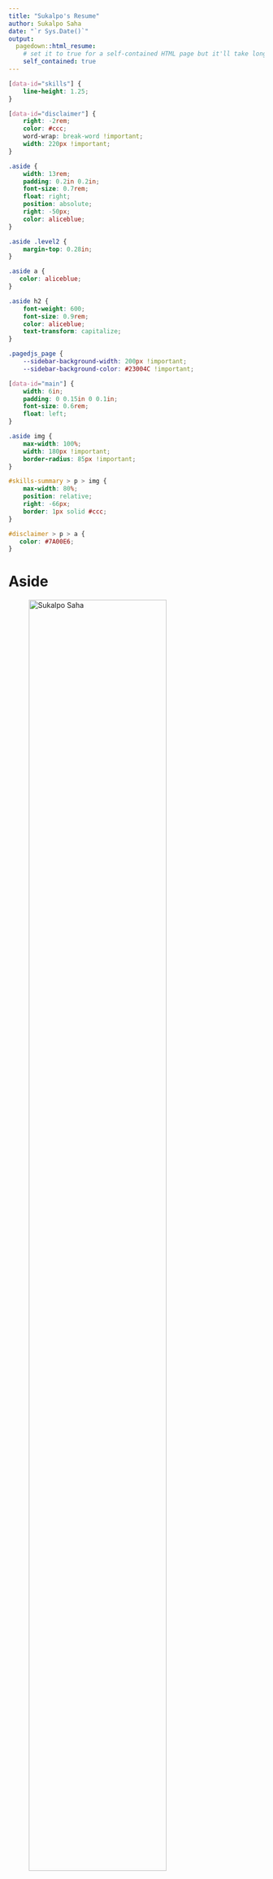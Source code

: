```yaml
---
title: "Sukalpo's Resume"
author: Sukalpo Saha
date: "`r Sys.Date()`"
output:
  pagedown::html_resume:
    # set it to true for a self-contained HTML page but it'll take longer to render
    self_contained: true
---
```


```css
[data-id="skills"] {
    line-height: 1.25;
}

[data-id="disclaimer"] {
    right: -2rem;
    color: #ccc;
    word-wrap: break-word !important;
    width: 220px !important;
}

.aside {
    width: 13rem;
    padding: 0.2in 0.2in;
    font-size: 0.7rem;
    float: right;
    position: absolute;
    right: -50px;
    color: aliceblue;
}

.aside .level2 {
    margin-top: 0.28in;
}

.aside a {
   color: aliceblue;
}

.aside h2 {
    font-weight: 600;
    font-size: 0.9rem;
    color: aliceblue;
    text-transform: capitalize;
}

.pagedjs_page {
    --sidebar-background-width: 200px !important;
    --sidebar-background-color: #23004C !important;

[data-id="main"] {
    width: 6in;
    padding: 0 0.15in 0 0.1in;
    font-size: 0.6rem;
    float: left;
}

.aside img {
    max-width: 100%;
    width: 180px !important;
    border-radius: 85px !important;
}

#skills-summary > p > img {
    max-width: 80%;
    position: relative;
    right: -66px;
    border: 1px solid #ccc;
}

#disclaimer > p > a {
   color: #7A00E6;
}
```

# Aside

![Sukalpo Saha](imgs/ss.jpg){width="80%"}

## Contact {#contact}

-   <i class="fa fa-google"></i> [sukalposaha\@gmail.com](mailto:sukalposaha@gmail.com){.email}
-   <i class="fa fa-linkedin"></i> [sukalpo-saha-186329b1](https://www.linkedin.com/in/sukalpo-saha-186329b1/)
-   <i class="fa fa-github"></i> [ahasoplakus](https://github.com/ahasoplakus/)
-   <i class="fa fa-twitter"></i> [\@saha_sukalpo](https://x.com/saha_sukalpo/)
-   <i class="fa fa-phone"></i> +91 7738013890

## Programming Languages {#skills}

-   R
-   Shiny
-   SAS
-   JMP
-   Python

## Domain Knowledge {#skills}

-   Statistical Analysis
-   Data Analytics
-   CDISC Standards
-   Good Clinical Practice
-   Tables and Figures

## Languages {#skills}

-   English
-   Bengali
-   Hindi

# Main

## Sukalpo Saha {#title}

### R and Shiny Developer with 8+ years of experience in the Pharmaceutical Industry

Developing production ready R packages and Shiny applications which enable creation of company standard ADaM data sets, Tables and Figures, and interactive exploration of statistical analysis results, to support medical writing and/or publishing of the clinical study reports, planned analysis, and any other adhoc result.

Passionate about innovating, modernizing statistical programming and reporting using open-source tools and technologies (R/Python); building web applications with cutting edge UI/UX and data visualizations.

## Experience {data-icon="suitcase"}

### ![Sanofi](imgs/sanofi.png){width="15%"}

<b>Analytics Principal Statistical Programmer</b>

Hyderabad, IN

Present - 2025

::: concise
-   As a Senior Clinical Analytics Specialist (CAS), responsible for the design, development, and implementation of multiple, complex R-based packages and Shiny applications.
-   Provide technical guidance and mentor junior CAS members and drive innovation in R package and Shiny development practices.
-   Collaborate with Clinical Analytics Specialists, Statistical Scientists, project leads and other stakeholders to design, develop, document, test and maintain multiple, complex R based packages and Shiny applications, ensuring scalability, performance, and maintainability, following internal and external guidance’s.
-   Collaborate with stakeholders to gather requirements, define project scope, and propose technical solutions aligned with business objectives.
-   Drive innovation in R package and Shiny development practices, exploring new technologies, tools, and methodologies to improve efficiency and quality.
-   Establish and enforce coding standards, best practices, and guidelines for R package and Shiny development within the team.
-   Conduct performance optimization and code re-factoring to improve the overall efficiency and reliability of R-based software solutions.
:::

### ![Pfizer](imgs/pfizer.png){width="15%"}

<b>Principal Statistical Data Scientist</b>

Mumbai, IN

2025 - 2022

::: concise
-   Maintaining the [admiralvaccine](https://pharmaverse.github.io/admiralvaccine/) R package (Vaccine extension of <b>admiral</b>) within the [pharmaverse](https://github.com/pharmaverse) group of packages.
-   Co-developer of the [admiralpeds](https://pharmaverse.github.io/admiralpeds/) R package (<b>admiral</b> package extension for pediatric trials).
-   Contributing in development of the R package(s) to create Pfizer Specific ADaM data sets and TLFs.
-   Contributed in developing the R Shiny Web application [cvars](https://github.com/phuse-org/aesummaries) wrapped as an R package to generate interactive forest and volcano plots for for adverse event and FDA Medical Queries (FMQs) analysis outputs for inclusion in submissions to the FDA.
-   Create/maintain customized CI/CD pipelines for R packages using Github Actions.
-   Training/mentoring associate/junior programmers and data scientists in developing R packages and Shiny applications.
:::

### ![GSK](imgs/gsk.png){width="11.5%"}

<b>Senior Programmer (R & Shiny)</b>

Bangalore, IN

2022 - 2021

::: concise
-   Work with clinical programmers/statistical analysts and other internal customers to understand business requirements and industry regulations.
-   Design, create, maintain, and develop standard tools and applications for internal customers.
-   Provide scalable, secure, and modern UI/UX when required.
-   Provide high quality and efficient code, perform code review, writing unit tests, end-to-end tests, and sharing of best practices.
-   Hands-on with clinical trial data to create appropriate and high-quality tools.
-   Deliver documentation and training material for standard tools and applications.
:::

### ![TCS](imgs/tcs.png){width="20%"}

<b>Business Process Lead (Team Lead)</b>

Mumbai, IN

2021 - 2017

::: concise
-   Team lead for the Centralized Statistical Monitoring and Quality Tolerance Limit (QTL) team consisting a group 10-12 Statisticians/Statistical Programmers.
-   Co-developer of the in-house R package used in QTL Analysis (based on <b>Bayesian Hierarchical Model</b>) for Key Risk Indicators i.e. Adverse Events, Serious Adverse Events, Ongoing, Baseline Protocol Deviations and also Study specific parameters.
-   Developed a Shiny application to trigger the QTL Reports quarterly for each study.
-   Helped study teams set up and implement QTLs in their respective studies, and take actions in case of a breach.
-   Created a Shiny application to monitor the impact of Covid-19 on Clinical data quality based on Adverse Events, Protocol Deviations, Missing Visits etc
:::

## Education {data-icon="graduation-cap" data-concise="true"}

### ![](imgs/uoh.png){width="30px" style="display: inline-block;; margin:0 auto"} University of Hyderabad

M.Sc in Statistics

Hyderabad, IN

2017

Specialization: Biostatistics, Operations Research

Class: First

### ![](imgs/uoc.jpg){width="30px" style="display: inline-block;; margin:0 auto"} University of Calcutta

B.Sc in Statistics

Kolkata, IN

2015

Major: Statistics <br> Minors: Economics, Mathematics </br>

Class: First

## Skills Summary {data-icon="laptop"}

![](imgs/skills.png){width="100%"}

## Publications/Presentations {data-icon="file"}

### Posit Table Contest (Winner of Best Static Table Category)

[Rolling Stones' Greatest Albums of All Time](https://ahasoplakus.quarto.pub/rollingstones/)

Remote

2024

### Posit Table Contest (Honorable Mention)

[Tidy Shift Tables in R](https://ahasoplakus.quarto.pub/shift2r/)

Remote

2024

### Clinical Visual Analytics for Review and Submission

[Presentation](https://phuse.s3.eu-central-1.amazonaws.com/Archive/2023/SDE/APAC/Chennai/PRE_Chennai02.pdf) for PHUSE SDE India

Chennai, IN

2023

### Utilizing a Bayesian Hierarchical Model to Design Quality Into a Clinical Trial

[Poster](https://www.diaglobal.org/en/flagship/dia-2020/program/about-our-offerings/posters/Poster-Presentations/Poster-Presentations-Details?ParentProductID=8258687&ProductID=8793367&AbstractID=90694) for DIA Global Annual Meeting

Virtual

2020

## Disclaimer {#disclaimer}

Built with [**pagedown**](https://github.com/rstudio/pagedown)<br>Last updated on `r Sys.Date()`
